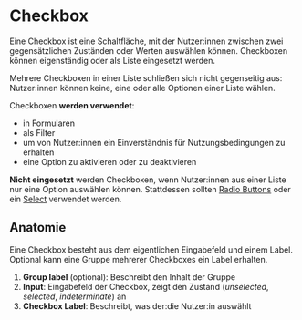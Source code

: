 
# Checkbox

Eine Checkbox ist eine Schaltfläche, mit der Nutzer:innen zwischen zwei gegensätzlichen Zuständen oder Werten auswählen können. Checkboxen können eigenständig oder als Liste eingesetzt werden.

Mehrere Checkboxen in einer Liste schließen sich nicht gegenseitig aus: Nutzer:innen können keine, eine oder alle Optionen einer Liste wählen.

Checkboxen **werden verwendet**:

- in Formularen
- als Filter
- um von Nutzer:innen ein Einverständnis für Nutzungsbedingungen zu erhalten
- eine Option zu aktivieren oder zu deaktivieren

**Nicht eingesetzt** werden Checkboxen, wenn Nutzer:innen aus einer Liste nur eine Option auswählen können. Stattdessen sollten [Radio Buttons](?path=/docs/components-input-radio) oder ein [Select](?path=/docs/components-input-select) verwendet werden.

<Canvas>
  <Story id="components-input-checkbox--default" />
</Canvas>

<Canvas>
  <Story id="components-input-checkbox--disabled" />
</Canvas>

<Canvas>
  <Story id="components-input-checkbox--required" />
</Canvas>

<Canvas>
  <Story id="components-input-checkbox--success" />
</Canvas>

<Canvas>
  <Story id="components-input-checkbox--error" />
</Canvas>

## Anatomie

Eine Checkbox besteht aus dem eigentlichen Eingabefeld und einem Label. Optional kann eine Gruppe mehrerer Checkboxes ein Label erhalten.

<!-- Optional: schematische Darstellung -->

1. **Group label** (optional): Beschreibt den Inhalt der Gruppe
2. **Input**: Eingabefeld der Checkbox, zeigt den Zustand (_unselected_, _selected_, _indeterminate_) an
3. **Checkbox Label**: Beschreibt, was der:die Nutzer:in auswählt

<!--
## Platzierung

Hier kann beschrieben werden, wie eine Checkbox in verschiedenen Kontexten platziert wird.
-->

<!--
## Inhalt

Hier können Regeln für die Inhalte von Checkboxes definiert werden, z.B. Wording von Labels.
-->
